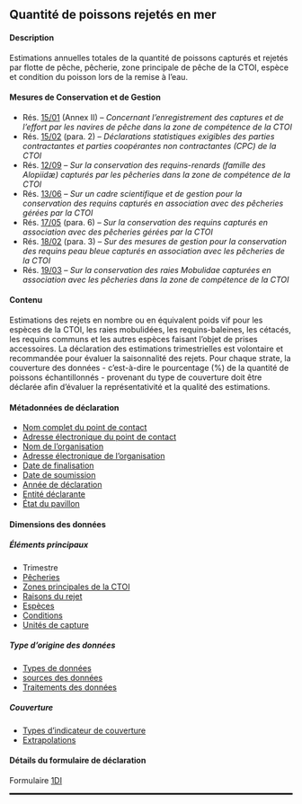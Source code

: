## Quantité de poissons rejetés en mer {#DI}

#### Description

Estimations annuelles totales de la quantité de poissons capturés et rejetés par flotte de pêche, pêcherie, zone principale de pêche de la CTOI, espèce et condition du poisson lors de la remise à l'eau.

#### Mesures de Conservation et de Gestion

- Rés. [15/01](https://iotc.org/fr/mcg/r%C3%A9solution-1501-concernant-l%E2%80%99enregistrement-des-captures-et-de-l%E2%80%99effort-par-les-navires-de-p%C3%AAche) (Annex II) -- _Concernant l’enregistrement des captures et de l’effort par les navires de pêche dans la zone de compétence de la CTOI_
- Rés. [15/02](https://iotc.org/fr/mcg/r%C3%A9solution-1502-d%C3%A9clarations-statistiques-exigibles-des-parties-contractantes-et-parties) (para. 2) -- _Déclarations statistiques exigibles des parties contractantes et parties coopérantes non contractantes (CPC) de la CTOI_
- Rés. [12/09](https://iotc.org/fr/mcg/r%C3%A9solution-1209-sur-la-conservation-des-requins-renards-famille-des-alopiid%C3%A6-captur%C3%A9s-par-les) -- _Sur la conservation des requins-renards (famille des Alopiidæ) capturés par les pêcheries dans la zone de compétence de la CTOI_
- Rés. [13/06](https://iotc.org/fr/mcg/r%C3%A9solution-1306-sur-un-cadre-scientifique-et-de-gestion-pour-la-conservation-des-requins) -- _Sur un cadre scientifique et de gestion pour la conservation des requins capturés en association avec des pêcheries gérées par la CTOI_
- Rés. [17/05](https://iotc.org/fr/mcg/r%C3%A9solution-1705-%E2%80%A8sur-la-conservation-des-requins-captur%C3%A9s-en-association-avec-des-p%C3%AAcheries) (para. 6) -- _Sur la conservation des requins capturés en association avec des pêcheries gérées par la CTOI_
- Rés. [18/02](https://iotc.org/fr/mcg/r%C3%A9solution-1802-sur-des-mesures-de-gestion-pour-la-conservation-des-requins-peau-bleue-captur%C3%A9s) (para. 3) -- _Sur des mesures de gestion pour la conservation des requins peau bleue capturés en association avec les pêcheries de la CTOI_
- Rés. [19/03](https://iotc.org/fr/mcg/r%C3%A9solution-1903-sur-la-conservation-des-raies-mobulidae-captur%C3%A9es-en-association-avec-les) -- _Sur la conservation des raies Mobulidae capturées en association avec les pêcheries dans la zone de compétence de la CTOI_

#### Contenu

Estimations des rejets en nombre ou en équivalent poids vif pour les espèces de la CTOI, les raies mobulidées, les requins-baleines, les cétacés, les requins communs et les autres espèces faisant l'objet de prises accessoires. La déclaration des estimations trimestrielles est volontaire et recommandée pour évaluer la saisonnalité des rejets. Pour chaque strate, la couverture des données - c'est-à-dire le pourcentage (%) de la quantité de poissons échantillonnés - provenant du type de couverture doit être déclarée afin d'évaluer la représentativité et la qualité des estimations.

#### Métadonnées de déclaration

- [Nom complet du point de contact](#fcname)
- [Adresse électronique du point de contact](#fcemail)
- [Nom de l'organisation](#orgname)
- [Adresse électronique de l'organisation](#orgemail)
- [Date de finalisation](#findate)
- [Date de soumission](#subdate)
- [Année de déclaration](#repyear)
- [Entité déclarante](#repentity)
- [État du pavillon](#repflagstate)

#### Dimensions des données 

##### Éléments principaux

- Trimestre
- [Pêcheries](../domain/fisheries/#fisheries)
- [Zones principales de la CTOI](../domain/admin/#IOareasMain)
- [Raisons du rejet](../domain/biological/#discardReasons)
- [Espèces](../domain/biological/#allSpecies)  
- [Conditions](../domain/biological/#individualConditions)
- [Unités de capture](../domain/fisheries/#catchUnits)

##### Type d’origine des données

- [Types de données](../domain/data/#types)
- [sources des données](../domain/data/#sourcesDI)
- [Traitements des données](../domain/data/#processingsDI)

##### Couverture

- [Types d'indicateur de couverture](../domain/data/#coverageTypes)
- [Extrapolations](../domain/data/#raisings)

#### Détails du formulaire de déclaration

Formulaire [1DI](../forms/#Form_1DI)

<hr style="border:1.5px solid black">
